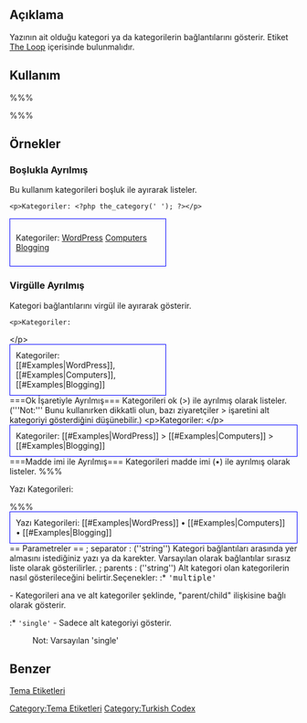 == Açıklama ==

Yazının ait olduğu kategori ya da kategorilerin bağlantılarını gösterir. Etiket [[The Loop]] içerisinde bulunmalıdır.

== Kullanım ==

%%% <?php the_category('separator', 'parents' ); ?> %%%

== Örnekler ==

===Boşlukla Ayrılmış===

Bu kullanım kategorileri boşluk ile ayırarak listeler.

<pre><p>Kategoriler: <?php the_category(' '); ?></p></pre>

<div style="border:1px solid blue; width:50%; padding:10px">Kategoriler: [[#Examples|WordPress]] [[#Examples|Computers]] [[#Examples|Blogging]]</div>


===Virgülle Ayrılmış===

Kategori bağlantılarını virgül ile ayırarak gösterir.

 &lt;p&gt;Kategoriler: <?php the_category(', '); ?>&lt;/p&gt;

<div style="border:1px solid blue; width:50%; padding:10px">Kategoriler: [[#Examples|WordPress]], [[#Examples|Computers]], [[#Examples|Blogging]]</div>


===Ok İşaretiyle Ayrılmış===

Kategorileri ok (&gt;) ile ayrılmış olarak listeler. ('''Not:''' Bunu kullanırken dikkatli olun, bazı ziyaretçiler &gt; işaretini alt kategoriyi gösterdiğini düşünebilir.)

 &lt;p&gt;Kategoriler: <?php the_category(' &amp;gt; '); ?>&lt;/p&gt;

<div style="padding: 10px; border:solid 1px blue">Kategoriler: [[#Examples|WordPress]] > [[#Examples|Computers]] > [[#Examples|Blogging]]</div>


===Madde imi ile Ayrılmış===

Kategorileri madde imi (&bull;) ile ayrılmış olarak listeler.

%%% <p>Yazı Kategorileri: <?php the_category(' &bull; '); ?></p>%%%

<div style="padding: 10px; border:solid 1px blue">Yazı Kategorileri: [[#Examples|WordPress]] &bull; [[#Examples|Computers]] &bull; [[#Examples|Blogging]]</div>

== Parametreler ==

; separator : (''string'') Kategori bağlantıları arasında yer almasını istediğiniz yazı ya da karekter. Varsayılan olarak bağlantılar sırasız liste olarak gösterilirler.
; parents : (''string'') Alt kategori olan kategorilerin nasıl gösterileceğini belirtir.Seçenekler:
:* <tt>'multiple'</tt> - Kategorileri ana ve alt kategoriler şeklinde, "parent/child" ilişkisine bağlı olarak gösterir.
:* <tt>'single'</tt> - Sadece alt kategoriyi gösterir.
: Not: Varsayılan 'single' 

== Benzer ==

{{Etiketler Kategori Etiketleri}}

[[tr:Tema_Etiketleri|Tema Etiketleri]]
[[Category:Tema Etiketleri]]
[[Category:Turkish Codex]]